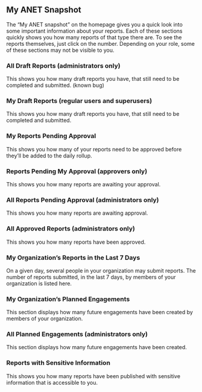 
<Meta title="1. ANET User Stories/My Snapshot" />

## My ANET Snapshot

The “My ANET snapshot” on the homepage gives you a quick look into some important information about
your reports. Each of these sections quickly shows you how many reports of that type there are. To
see the reports themselves, just click on the number. Depending on your role, some of these sections
may not be visible to you.

### All Draft Reports (administrators only)

This shows you how many draft reports you have, that still need to be completed and submitted.
(known bug)

### My Draft Reports (regular users and superusers)

This shows you how many draft reports you have, that still need to be completed and submitted.

### My Reports Pending Approval

This shows you how many of your reports need to be approved before they’ll be added to the daily
rollup.

### Reports Pending My Approval (approvers only)

This shows you how many reports are awaiting your approval.

### All Reports Pending Approval (administrators only)

This shows you how many reports are awaiting approval.

### All Approved Reports (administrators only)

This shows you how many reports have been approved.

### My Organization’s Reports in the Last 7 Days

On a given day, several people in your organization may submit reports. The number of
reports submitted, in the last 7 days, by members of your organization is listed here.

### My Organization’s Planned Engagements

This section displays how many future engagements have been created by members of your organization.

### All Planned Engagements (administrators only)

This section displays how many future engagements have been created.

### Reports with Sensitive Information

This shows you how many reports have been published with sensitive information that is accessible to
you.
